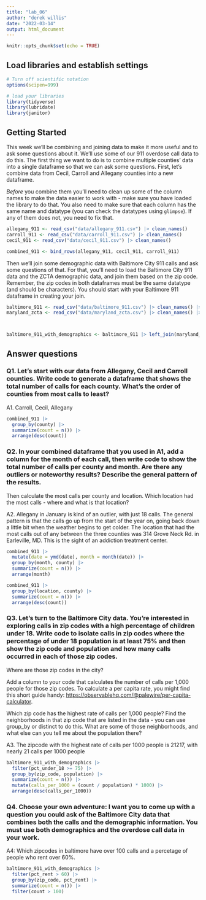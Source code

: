 ```yaml
---
title: "lab_06"
author: "derek willis"
date: "2022-03-14"
output: html_document
---
```


```r
knitr::opts_chunk$set(echo = TRUE)
```

## Load libraries and establish settings

```r
# Turn off scientific notation
options(scipen=999)

# load your libraries
library(tidyverse)
library(lubridate)
library(janitor)
```

## Getting Started

This week we'll be combining and joining data to make it more useful and to ask some questions about it. We'll use some of our 911 overdose call data to do this. The first thing we want to do is to combine multiple counties' data into a single dataframe so that we can ask some questions. First, let's combine data from Cecil, Carroll and Allegany counties into a new dataframe.

*Before* you combine them you'll need to clean up some of the column names to make the data easier to work with - make sure you have loaded the library to do that. You also need to make sure that each column has the same name and datatype (you can check the datatypes using `glimpse`). If any of them does not, you need to fix that.

```r
allegany_911 <- read_csv("data/allegany_911.csv") |> clean_names()
carroll_911 <- read_csv("data/carroll_911.csv") |> clean_names()
cecil_911 <- read_csv("data/cecil_911.csv") |> clean_names()

combined_911 <- bind_rows(allegany_911, cecil_911, carroll_911)

```

Then we'll join some demographic data with Baltimore City 911 calls and ask some questions of that. For that, you'll need to load the Baltimore City 911 data and the ZCTA demographic data, and join them based on the zip code. Remember, the zip codes in both dataframes must be the same datatype (and should be characters). You should start with your Baltimore 911 dataframe in creating your join.

```r
baltimore_911 <- read_csv("data/baltimore_911.csv") |> clean_names() |> mutate(zip_code = as.character(zip_code))
maryland_zcta <- read_csv("data/maryland_zcta.csv") |> clean_names() |> mutate(zcta5n = as.character(zcta5n))



baltimore_911_with_demographics <- baltimore_911 |> left_join(maryland_zcta, join_by(zip_code == zcta5n))

```

## Answer questions

### Q1. Let's start with our data from Allegany, Cecil and Carroll counties. Write code to generate a dataframe that shows the total number of calls for each county. What's the order of counties from most calls to least?

A1. Carroll, Cecil, Allegany

```r
combined_911 |>
  group_by(county) |>
  summarize(count = n()) |>
  arrange(desc(count))
```

### Q2. In your combined dataframe that you used in A1, add a column for the month of each call, then write code to show the total number of calls per county and month. Are there any outliers or noteworthy results? Describe the general pattern of the results.

Then calculate the most calls per county and location. Which location had the most calls - where and what is that location?

A2. Allegany in January is kind of an outlier, with just 18 calls. The general pattern is that the calls go up from the start of the year on, going back down a little bit when the weather begins to get colder. The location that had the most calls out of any between the three counties was 314 Grove Neck Rd. in Earleville, MD. This is the sight of an addiction treatment center.

```r
combined_911 |>
  mutate(date = ymd(date), month = month(date)) |>
  group_by(month, county) |>
  summarize(count = n()) |>
  arrange(month)

combined_911 |>
  group_by(location, county) |>
  summarize(count = n()) |>
  arrange(desc(count))
```

### Q3. Let's turn to the Baltimore City data. You're interested in exploring calls in zip codes with a high percentage of children under 18. Write code to isolate calls in zip codes where the percentage of under 18 population is at least 75% and then show the zip code and population and how many calls occurred in each of those zip codes.

Where are those zip codes in the city?

Add a column to your code that calculates the number of calls per 1,000 people for those zip codes. To calculate a per capita rate, you might find this short guide handy: [https://observablehq.com/\@palewire/per-capita-calculator](https://observablehq.com/@palewire/per-capita-calculator){.uri}.

Which zip code has the highest rate of calls per 1,000 people? Find the neighborhoods in that zip code that are listed in the data - you can use group_by or distinct to do this. What are some of those neighborhoods, and what else can you tell me about the population there?

A3. The zipcode with the highest rate of calls per 1000 people is 21217, with nearly 21 calls per 1000 people

```r
baltimore_911_with_demographics |>
  filter(pct_under_18 >= 75) |>
  group_by(zip_code, population) |>
  summarize(count = n()) |>
  mutate(calls_per_1000 = (count / population) * 1000) |>
  arrange(desc(calls_per_1000))
```

### Q4. Choose your own adventure: I want you to come up with a question you could ask of the Baltimore City data that combines both the calls and the demographic information. You must use both demographics and the overdose call data in your work.

A4: Which zipcodes in baltimore have over 100 calls and a percetage of people who rent over 60%.

```r

baltimore_911_with_demographics |>
  filter(pct_rent > 60) |>
  group_by(zip_code, pct_rent) |>
  summarize(count = n()) |>
  filter(count > 100)
```
